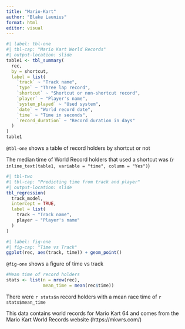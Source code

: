 ```yaml
---
title: "Mario-Kart"
author: "Blake Launius"
format: html
editor: visual
---
```


```r
#| label: tbl-one
#| tbl-cap: "Mario Kart World Records"
#| output-location: slide
table1 <- tbl_summary(
  rec,
  by = shortcut,
  label = list(
    `track` ~ "Track name",
    `type` ~ "Three lap record",
    `shortcut` ~ "Shortcut or non-shortcut record",
    `player` ~ "Player's name",
    `system_played` ~ "Used system",
    `date` ~ "World record date",
    `time` ~ "Time in seconds",
    `record_duration` ~ "Record duration in days"
  )
)
table1
```

`@tbl-one` shows a table of record holders by shortcut or not

The median time of World Record holders that used a shortcut was (`r inline_text(table1, variable = "time", column = "Yes")`)

```r
#| tbl-two
#| tbl-cap: "Predicting time from track and player"
#| output-location: slide
tbl_regression(
  track_model,
  intercept = TRUE,
  label = list(
    track ~ "Track name",
    player ~ "Player's name"
  )
)
```

```r
#| label: fig-one
#| fig-cap: "Time vs Track"
ggplot(rec, aes(track, time)) + geom_point()
```

`@fig-one` shows a figure of time vs track

```r
#Mean time of record holders
stats <- list(n = nrow(rec),
              mean_time = mean(rec$time))
```

There were `r stats$n` record holders with a mean race time of `r stats$mean_time`

This data contains world records for Mario Kart 64 and comes from the Mario Kart World Records website (https://mkwrs.com/)
